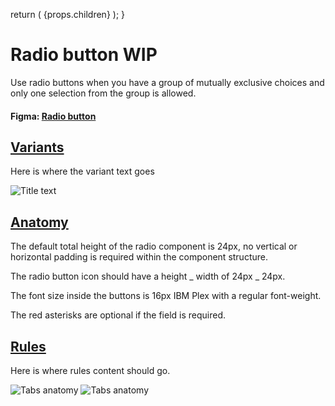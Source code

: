 

  return (
    <Layout
      title="Design"
      sideNav="design"
      editPageRoute="design/components/radio-button"
      shouldIncludePageIndex
    >
      {props.children}
    </Layout>
  );
}

# Radio button WIP

<IntroText>
  Use radio buttons when you have a group of mutually exclusive choices and only
  one selection from the group is allowed.
</IntroText>

#### Figma: [Radio button](<https://www.figma.com/file/W3hxWj6VZydNaNGJSGxRsV/TableKit-Components-(3.0)>)

## [Variants](#variants)

Here is where the variant text goes

![Title text](/static/img/components/PLACEHOLDER.png 'IMAGEDESCRIPTION')

## [Anatomy](website/src/design/components/radio-button.html#anatomy)

The default total height of the radio component is 24px, no vertical or horizontal padding is required within the component structure.

The radio button icon should have a height _ width of 24px _ 24px.

The font size inside the buttons is 16px IBM Plex with a regular font-weight.

The red asterisks are optional if the field is required.

## [Rules](website/src/design/components/radio-button.html#rules)

Here is where rules content should go.

![Tabs anatomy](/static/img/components/placeholder-rules.png 'IMAGEDESCRIPTION') ![Tabs anatomy](/static/img/components/placeholder-rules.png 'IMAGEDESCRIPTION')

